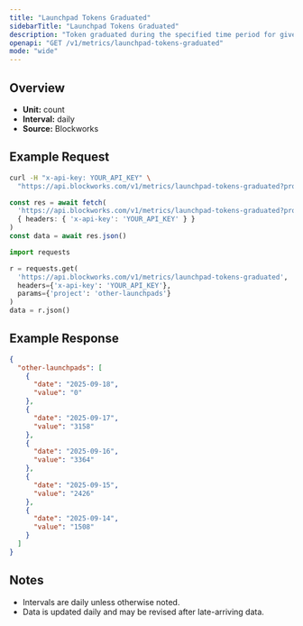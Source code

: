 ```yaml
---
title: "Launchpad Tokens Graduated"
sidebarTitle: "Launchpad Tokens Graduated"
description: "Token graduated during the specified time period for given launchpad."
openapi: "GET /v1/metrics/launchpad-tokens-graduated"
mode: "wide"
---
```


## Overview

- **Unit:** count
- **Interval:** daily
- **Source:** Blockworks

## Example Request

<CodeGroup>

```bash cURL
curl -H "x-api-key: YOUR_API_KEY" \
  "https://api.blockworks.com/v1/metrics/launchpad-tokens-graduated?project=other-launchpads"
```

```typescript TypeScript
const res = await fetch(
  'https://api.blockworks.com/v1/metrics/launchpad-tokens-graduated?project=other-launchpads',
  { headers: { 'x-api-key': 'YOUR_API_KEY' } }
)
const data = await res.json()
```

```python Python
import requests

r = requests.get(
  'https://api.blockworks.com/v1/metrics/launchpad-tokens-graduated',
  headers={'x-api-key': 'YOUR_API_KEY'},
  params={'project': 'other-launchpads'}
)
data = r.json()
```

</CodeGroup>

## Example Response

```json
{
  "other-launchpads": [
    {
      "date": "2025-09-18",
      "value": "0"
    },
    {
      "date": "2025-09-17",
      "value": "3158"
    },
    {
      "date": "2025-09-16",
      "value": "3364"
    },
    {
      "date": "2025-09-15",
      "value": "2426"
    },
    {
      "date": "2025-09-14",
      "value": "1508"
    }
  ]
}
```

## Notes
- Intervals are daily unless otherwise noted.
- Data is updated daily and may be revised after late-arriving data.